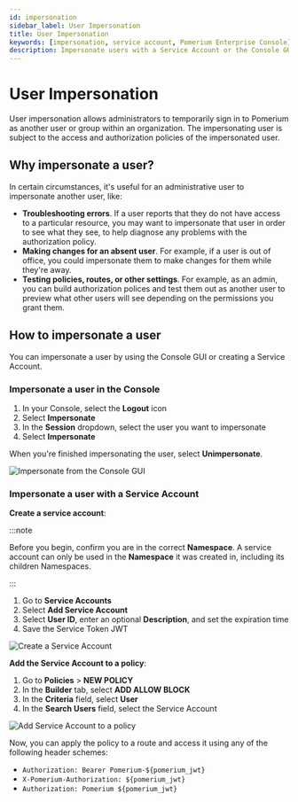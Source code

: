 ```yaml
---
id: impersonation
sidebar_label: User Impersonation
title: User Impersonation
keywords: [impersonation, service account, Pomerium Enterprise Console]
description: Impersonate users with a Service Account or the Console GUI.
---
```


# User Impersonation

User impersonation allows administrators to temporarily sign in to Pomerium as another user or group within an organization. The impersonating user is subject to the access and authorization policies of the impersonated user.

## Why impersonate a user?

In certain circumstances, it's useful for an administrative user to impersonate another user, like:

- **Troubleshooting errors**. If a user reports that they do not have access to a particular resource, you may want to impersonate that user in order to see what they see, to help diagnose any problems with the authorization policy.
- **Making changes for an absent user**. For example, if a user is out of office, you could impersonate them to make changes for them while they're away.
- **Testing policies, routes, or other settings**. For example, as an admin, you can build authorization polices and test them out as another user to preview what other users will see depending on the permissions you grant them.

## How to impersonate a user

You can impersonate a user by using the Console GUI or creating a Service Account.

### Impersonate a user in the Console

1. In your Console, select the **Logout** icon
1. Select **Impersonate**
1. In the **Session** dropdown, select the user you want to impersonate
1. Select **Impersonate**

When you're finished impersonating the user, select **Unimpersonate**.

![Impersonate from the Console GUI](./img/impersonation/impersonation.gif)

### Impersonate a user with a Service Account

**Create a service account**:

:::note

Before you begin, confirm you are in the correct **Namespace**. A service account can only be used in the **Namespace** it was created in, including its children Namespaces.

:::

1. Go to **Service Accounts**
1. Select **Add Service Account**
1. Select **User ID**, enter an optional **Description**, and set the expiration time
1. Save the Service Token JWT

![Create a Service Account](./img/impersonation/create-service-account.gif)

**Add the Service Account to a policy**:

1. Go to **Policies** > **NEW POLICY**
1. In the **Builder** tab, select **ADD ALLOW BLOCK**
1. In the **Criteria** field, select **User**
1. In the **Search Users** field, select the Service Account

![Add Service Account to a policy](./img/impersonation/add-service-account-to-policy.gif)

Now, you can apply the policy to a route and access it using any of the following header schemes:

- `Authorization: Bearer Pomerium-${pomerium_jwt}`
- `X-Pomerium-Authorization: ${pomerium_jwt}`
- `Authorization: Pomerium ${pomerium_jwt}`
